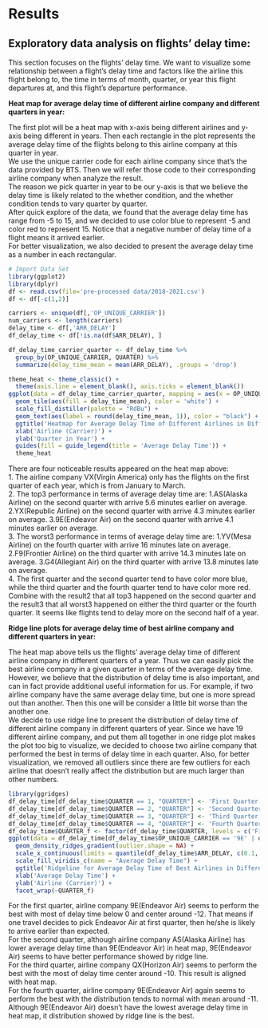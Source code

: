 # Results

## Exploratory data analysis on flights' delay time:

This section focuses on the flights' delay time. We want to visualize some relationship between a flight's delay time and factors like the airline this flight belong to, the time in terms of month, quarter, or year this flight departures at, and this flight's departure performance.

**Heat map for average delay time of different airline company and different quarters in year:**

The first plot will be a heat map with x-axis being different airlines and y-axis being different in years. Then each rectangle in the plot represents the average delay time of the flights belong to this airline company at this quarter in year.  
We use the unique carrier code for each airline company since that's the data provided by BTS. Then we will refer those code to their corresponding airline company when analyze the result.  
The reason we pick quarter in year to be our y-axis is that we believe the delay time is likely related to the whether condition, and the whether condition tends to vary quarter by quarter.  
After quick explore of the data, we found that the average delay time has range from -5 to 15, and we decided to use color blue to represent -5 and color red to represent 15. Notice that a negative number of delay time of a flight means it arrived earlier.  
For better visualization, we also decided to present the average delay time as a number in each rectangular. 

```r
# Import Data Set
library(ggplot2)
library(dplyr)
df <- read.csv(file='pre-processed data/2018-2021.csv')
df <- df[-c(1,2)]
```

```r
carriers <- unique(df[,'OP_UNIQUE_CARRIER'])
num_carriers <- length(carriers)
delay_time <- df[,'ARR_DELAY']
df_delay_time <- df[!is.na(df$ARR_DELAY), ]

df_delay_time_carrier_quarter <- df_delay_time %>%
  group_by(OP_UNIQUE_CARRIER, QUARTER) %>%
  summarize(delay_time_mean = mean(ARR_DELAY), .groups = 'drop')
```

```r
theme_heat <- theme_classic() + 
  theme(axis.line = element_blank(), axis.ticks = element_blank()) 
ggplot(data = df_delay_time_carrier_quarter, mapping = aes(x = OP_UNIQUE_CARRIER, y = QUARTER)) +
  geom_tile(aes(fill = delay_time_mean), color = 'white') +
  scale_fill_distiller(palette = "RdBu") +
  geom_text(aes(label = round(delay_time_mean, 1)), color = "black") +
  ggtitle('Heatmap for Average Delay Time of Different Airlines in Different Quarters') + 
  xlab('Airline (Carrier)') +
  ylab('Quarter in Year') +
  guides(fill = guide_legend(title = 'Average Delay Time')) + 
  theme_heat
```

There are four noticeable results appeared on the heat map above:  
1. The airline company VX(Virgin America) only has the flights on the first quarter of each year, which is from January to March.  
2. The top3 performance in terms of average delay time are: 1.AS(Alaska Airline) on the second quarter with arrive 5.6 minutes earlier on average. 2.YX(Republic Airline) on the second quarter with arrive 4.3 minutes earlier on average. 3.9E(Endeavor Air) on the second quarter with arrive 4.1 minutes earlier on average.  
3. The worst3 performance in terms of average delay time are: 1.YV(Mesa Airline) on the fourth quarter with arrive 16 minutes late on average. 2.F9(Frontier Airline) on the third quarter with arrive 14.3 minutes late on average. 3.G4(Allegiant Air) on the third quarter with arrive 13.8 minutes late on average.  
4. The first quarter and the second quarter tend to have color more blue, while the third quarter and the fourth quarter tend to have color more red. Combine with the result2 that all top3 happened on the second quarter and the result3 that all worst3 happened on either the third quarter or the fourth quarter. It seems like flights tend to delay more on the second half of a year.

**Ridge line plots for average delay time of best airline company and different quarters in year:**

The heat map above tells us the flights' average delay time of different airline company in different quarters of a year. Thus we can easily pick the best airline company in a given quarter in terms of the average delay time. However, we believe that the distribution of delay time is also important, and can in fact provide additional useful information for us. For example, if two airline company have the same average delay time, but one is more spread out than another. Then this one will be consider a little bit worse than the another one.  
We decide to use ridge line to present the distribution of delay time of different airline company in different quarters of year. Since we have 19 different airline company, and put them all together in one ridge plot makes the plot too big to visualize, we decided to choose two airline company that performed the best in terms of delay time in each quarter. Also, for better visualization, we removed all outliers since there are few outliers for each airline that doesn't really affect the distribution but are much larger than other numbers.

```r
library(ggridges)
df_delay_time[df_delay_time$QUARTER == 1, "QUARTER"] <- 'First Quarter'
df_delay_time[df_delay_time$QUARTER == 2, "QUARTER"] <- 'Second Quarter'
df_delay_time[df_delay_time$QUARTER == 3, "QUARTER"] <- 'Third Quarter'
df_delay_time[df_delay_time$QUARTER == 4, "QUARTER"] <- 'Fourth Quarter'
df_delay_time$QUARTER_f <- factor(df_delay_time$QUARTER, levels = c('First Quarter', 'Second Quarter', 'Third Quarter', 'Fourth Quarter'))
ggplot(data = df_delay_time[df_delay_time$OP_UNIQUE_CARRIER == '9E' | df_delay_time$OP_UNIQUE_CARRIER == 'AS' | df_delay_time$OP_UNIQUE_CARRIER == 'YX' | df_delay_time$OP_UNIQUE_CARRIER == 'HA' | df_delay_time$OP_UNIQUE_CARRIER == 'QX', ], mapping = aes(x = ARR_DELAY, y = OP_UNIQUE_CARRIER, fill = stat(x))) +
  geom_density_ridges_gradient(outlier.shape = NA) +
  scale_x_continuous(limits = quantile(df_delay_time$ARR_DELAY, c(0.1, 0.9))) +
  scale_fill_viridis_c(name = "Average Delay Time") +
  ggtitle('Ridgeline for Average Delay Time of Best Airlines in Different Quarters') +
  xlab('Average Delay Time') +
  ylab('Airline (Carrier)') +
  facet_wrap(~QUARTER_f)
```

For the first quarter, airline company 9E(Endeavor Air) seems to perform the best with most of delay time below 0 and center around -12. That means if one travel decides to pick Endeavor Air at first quarter, then he/she is likely to arrive earlier than expected.  
For the second quarter, although airline company AS(Alaska Airline) has lower average delay time than 9E(Endeavor Air) in heat map, 9E(Endeavor Air) seems to have better performance showed by ridge line.  
For the third quarter, airline company QX(Horizon Air) seems to perform the best with the most of delay time center around -10. This result is aligned with heat map.  
For the fourth quarter, airline company 9E(Endeavor Air) again seems to perform the best with the distribution tends to normal with mean around -11. Although 9E(Endeavor Air) doesn't have the lowest average delay time in heat map, it distribution showed by ridge line is the best.






